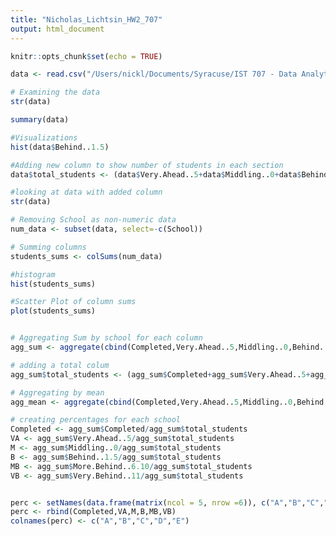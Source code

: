 ---
title: "Nicholas_Lichtsin_HW2_707"
output: html_document
---

```{r setup, include=FALSE}
knitr::opts_chunk$set(echo = TRUE)

data <- read.csv("/Users/nickl/Documents/Syracuse/IST 707 - Data Analytics/data-storyteller.csv", na.string = c(""))

# Examining the data
str(data)

summary(data)
```

```{r setup}
#Visualizations
hist(data$Behind..1.5)

#Adding new column to show number of students in each section
data$total_students <- (data$Very.Ahead..5+data$Middling..0+data$Behind..1.5+data$More.Behind..6.10+data$Very.Behind..11+data$Completed)

#looking at data with added column
str(data)

# Removing School as non-numeric data
num_data <- subset(data, select=-c(School))

# Summing columns
students_sums <- colSums(num_data)

#histogram
hist(students_sums)

#Scatter Plot of column sums
plot(students_sums)



```

```{r setup}
# Aggregating Sum by school for each column
agg_sum <- aggregate(cbind(Completed,Very.Ahead..5,Middling..0,Behind..1.5,More.Behind..6.10,Very.Behind..11) ~ School, data=data, FUN=sum)

# adding a total colum
agg_sum$total_students <- (agg_sum$Completed+agg_sum$Very.Ahead..5+agg_sum$Middling..0+agg_sum$Behind..1.5+agg_sum$More.Behind..6.10+agg_sum$Very.Behind..11)

# Aggregating by mean
agg_mean <- aggregate(cbind(Completed,Very.Ahead..5,Middling..0,Behind..1.5,More.Behind..6.10,Very.Behind..11) ~ School, data=data, FUN=mean)


```


```{r setup}
# creating percentages for each school
Completed <- agg_sum$Completed/agg_sum$total_students
VA <- agg_sum$Very.Ahead..5/agg_sum$total_students
M <- agg_sum$Middling..0/agg_sum$total_students
B <- agg_sum$Behind..1.5/agg_sum$total_students
MB <- agg_sum$More.Behind..6.10/agg_sum$total_students
VB <- agg_sum$Very.Behind..11/agg_sum$total_students


perc <- setNames(data.frame(matrix(ncol = 5, nrow =6)), c("A","B","C","D","E"))
perc <- rbind(Completed,VA,M,B,MB,VB)
colnames(perc) <- c("A","B","C","D","E")
```